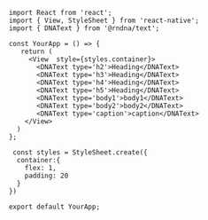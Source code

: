 
```SnackPlayer name=Text&description=This%20is%20a%20description&dependencies=@rndna/text&platform=web
 import React from 'react';
 import { View, StyleSheet } from 'react-native';
 import { DNAText } from '@rndna/text';

 const YourApp = () => {
    return (
      <View  style={styles.container}>
        <DNAText type='h2'>Heading</DNAText>
        <DNAText type='h3'>Heading</DNAText>
        <DNAText type='h4'>Heading</DNAText>
        <DNAText type='h5'>Heading</DNAText>
        <DNAText type='body1'>body1</DNAText>
        <DNAText type='body2'>body2</DNAText>
        <DNAText type='caption'>caption</DNAText>
     </View>
   )
 };

  const styles = StyleSheet.create({
   container:{
     flex: 1,
     padding: 20
   }
 })

 export default YourApp;
```
